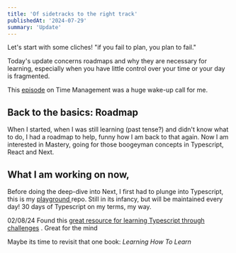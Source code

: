 ```yaml
---
title: 'Of sidetracks to the right track'
publishedAt: '2024-07-29'
summary: 'Update'
---
```


Let's start with some cliches! 
"if you fail to plan, you plan to fail."

Today's update concerns roadmaps and why they are necessary for learning, especially when you have little control over your time or your day is fragmented.

This [episode](https://open.spotify.com/episode/1R5BLgLOMRGtI7cU6C87SF?si=77f7507953b24c65) on Time Management was a huge wake-up call for me. 

## Back to the basics: Roadmap

When I started, when I was still learning (past tense?) and didn't know what to do, I had a roadmap to help, funny how I am back to that again. 
Now I am interested in Mastery, going for those boogeyman concepts in Typescript, React and Next.

## What I am working on now,

Before doing the deep-dive into Next, I first had to plunge into Typescript, this is my [playground ](https://github.com/mxomasuku/typescript/)repo. Still in its infancy, but will be maintained every day! 30 days of Typescript on my terms, my way. 

02/08/24
Found this [great resource for learning Typescript through challenges](https://github.com/type-challenges/type-challenges) . Great for the mind 

Maybe its time to revisit that one book: _Learning How To Learn_

